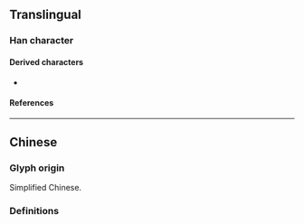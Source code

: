 {{also|絲|糸}}
{{character info/new}}
==Translingual==
{{Han simplified forms|絲|糸|丝}}

===Han character===
{{Han char|rn=1|rad=一|as=04|sn=5|four=22103|canj=VVM|ids=⿱⿰⿱𠃋𠃋⿱𠃋𠃋一}}

====Derived characters====
* {{l|mul|[[咝]], [[鸶]]}}

====References====
{{Han ref|kx=0078.021|hdz=10017.080|uh=4E1D}}

----

==Chinese==

===Glyph origin===
Simplified Chinese.

===Definitions===
{{zh-see|絲}}